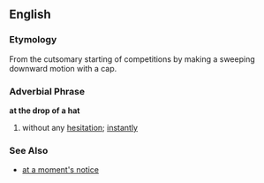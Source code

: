 == English ==
=== Etymology ===
From the cutsomary starting of competitions by making a sweeping downward motion with a cap.

=== Adverbial Phrase ===
'''at the drop of a hat'''
# {{idiom}} without any [[hesitation]]; [[instantly]]

=== See Also ===
*[[at a moment's notice]]
